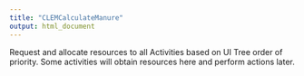```yaml
---
title: "CLEMCalculateManure"
output: html_document
---
```



Request and allocate resources to all Activities based on UI Tree order of priority. Some activities will obtain resources here and perform actions later.
